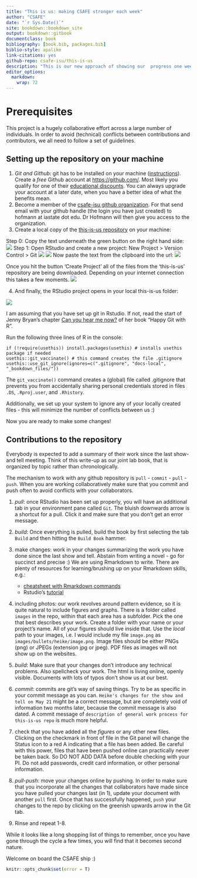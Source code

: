 ```yaml
---
title: "This is us: making CSAFE stronger each week"
author: "CSAFE"
date: "`r Sys.Date()`"
site: bookdown::bookdown_site
output: bookdown::gitbook
documentclass: book
bibliography: [book.bib, packages.bib]
biblio-style: apalike
link-citations: yes
github-repo: csafe-isu/this-is-us
description: "This is our new approach of showing our  progress one week at a time. This book is based on the minimal example of using the bookdown package. The output format for this example is bookdown::gitbook."
editor_options: 
  markdown: 
    wrap: 72
---
```


# Prerequisites

This project is a hugely collaborative effort across a large number of
individuals. In order to avoid (technical) conflicts between
contributions and contributors, we all need to follow a set of
guidelines.

## Setting up the repository on your machine

1.  *Git and Github*: git has to be installed on your machine
    ([instructions](https://git-scm.com/book/en/v2/Getting-Started-Installing-Git)).
    Create a *free* Github account at <https://github.com/>. Most likely
    you qualify for one of their [educational
    discounts](https://education.github.com/). You can always upgrade
    your account at a later date, when you have a better idea of what
    the benefits mean.
2.  Become a member of the [csafe-isu github
    organization](https://github.com/CSAFE-ISU). For that send email
    with your github handle (the login you have just created) to hofmann
    at iastate dot edu. Dr Hofmann will then give you access to the
    organization.
3.  Create a local copy of the [this-is-us
    repository](https://github.com/CSAFE-ISU/this-is-us) on your
    machine:

Step 0: Copy the text underneath the green button on the right hand
side: ![](images/setup/00_copy-github.png) Step 1: Open RStudio and
create a new project: New Project \> Version Control \> Git
![](images/setup/00_create-project.png)
![](images/setup/01_create-project.png) Now paste the text from the
clipboard into the url: ![](images/setup/02_create-project.png)

Once you hit the button 'Create Project' all of the files from the
'this-is-us' repository are being downloaded. Depending on your internet
connection this takes a few moments.
![](images/setup/03_create-project.png)

4.  And finally, the RStudio project opens in your local this-is-us
    folder:

![](images/setup/04_create-project.png)

I am assuming that you have set up git in Rstudio. If not, read the
start of Jenny Bryan's chapter [Can you hear me
now?](https://happygitwithr.com/connect-intro.html) of her book "Happy
Git with R".

Run the following three lines of R in the console:

    if (!require(usethis)) install.packages(usethis) # installs usethis package if needed
    usethis::git_vaccinate() # this command creates the file .gitignore
    usethis::use_git_ignore(ignores=c(".gitignore", "docs-local", "_bookdown_files/"))

The `git_vaccinate()` command creates a (global) file called .gitignore
that prevents you from accidentally sharing personal credentials stored
in files `.DS`, `.Rproj.user`, and `.Rhistory`.

Additionally, we set up your system to ignore any of your locally
created files - this will minimize the number of conflicts between us :)

Now you are ready to make some changes!

## Contributions to the repository

Everybody is expected to add a summary of their work since the last
show-and tell meeting. Think of this write-up as our joint lab book,
that is organized by topic rather than chronologically.

The mechanism to work with any github repository is `pull` - `commit` -
`pull` - `push`. When you are working collaboratively make sure that you
commit and push often to avoid conflicts with your collaborators.

1.  *pull*: once RStudio has been set up properly, you will have an
    additional tab in your environment pane called `Git`. The bluish
    downwards arrow is a shortcut for a pull. Click it and make sure
    that you don't get an error message.

2.  *build*: Once everything is pulled, build the book by first
    selecting the tab `Build` and then hitting the `Build Book` hammer.

3.  make changes: work in your changes summarizing the work you have
    done since the last show and tell. Abstain from writing a novel - go
    for succinct and precise :) We are using Rmarkdown to write. There
    are plenty of resources for learning/brushing up on your Rmarkdown
    skills, e.g.:

    -   [cheatsheet with Rmarkdown
        commands](https://rstudio.com/wp-content/uploads/2015/02/rmarkdown-cheatsheet.pdf)
    -   Rstudio's [tutorial](https://rmarkdown.rstudio.com/)

4.  including photos: our work revolves around pattern evidence, so it
    is quite natural to include figures and graphs. There is a folder
    called `images` in the repo, within that each area has a subfolder.
    Pick the one that best describes your work. Create a folder with
    your name or your project's name. All of your figures should live
    inside that. Use the *local* path to your images, i.e. I would
    include my file `image.png` as `images/bullets/heike/image.png`.
    Image files should be either PNGs (png) or JPEGs (extension jpg or
    jpeg). PDF files as images will not show up on the websites.

5.  *build*: Make sure that your changes don't introduce any technical
    problems. Also spellcheck your work. The html is living online,
    openly visible. Documents with lots of typos don't show us at our
    best. 

6.  *commit*: commits are git's way of saving things. Try to be as
    specific in your commit message as you can.
    `Heike's changes for the show and tell on May 21` might be a correct
    message, but are completely void of information two months later,
    because the commit message is also dated. A commit message of
    `description of general work process for this-is-us repo` is much
    more helpful.

7.  check that you have added all the *figures* or any other new files.
    Clicking on the checkmark in front of file in the Git panel will
    change the Status icon to a red A indicating that a file has been
    added. Be careful with this power, files that have been pushed
    online can practically never be taken back. So DO NOT ADD DATA
    before double checking with your PI. Do not add passwords, credit
    card information, or other personal information.

8.  *pull-push*: move your changes online by pushing. In order to make
    sure that you incorporate all the changes that collaborators have
    made since you have pulled your changes last (in 1), update your
    document with another `pull` first. Once that has successfully
    happened, `push` your changes to the repo by clicking on the
    greenish upwards arrow in the Git tab.

9.  Rinse and repeat 1-8.

While it looks like a long shopping list of things to remember, once you
have gone through the cycle a few times, you will find that it becomes
second nature.

Welcome on board the CSAFE ship :)

```r
knitr::opts_chunk$set(error = T)
```
